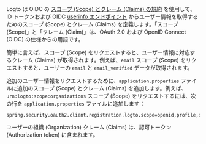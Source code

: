 
Logto は OIDC の [スコープ (Scope) とクレーム (Claims) の規約](https://openid.net/specs/openid-connect-core-1_0.html#Claims) を使用して、ID トークンおよび OIDC <a href="https://openid.net/specs/openid-connect-core-1_0.html#UserInfo">userinfo エンドポイント</a> からユーザー情報を取得するためのスコープ (Scope) とクレーム (Claims) を定義します。「スコープ (Scope)」と「クレーム (Claim)」は、OAuth 2.0 および OpenID Connect (OIDC) の仕様からの用語です。

簡単に言えば、スコープ (Scope) をリクエストすると、ユーザー情報に対応するクレーム (Claims) が取得されます。例えば、`email` スコープ (Scope) をリクエストすると、ユーザーの `email` と `email_verified` データが取得されます。

<ScopeClaimList />

追加のユーザー情報をリクエストするために、`application.properties` ファイルに追加のスコープ (Scope) とクレーム (Claims) を追加します。例えば、`urn:logto:scope:organizations` スコープ (Scope) をリクエストするには、次の行を `application.properties` ファイルに追加します：

```properties title="application.properties"
spring.security.oauth2.client.registration.logto.scope=openid,profile,offline_access,urn:logto:scope:organizations
```

ユーザーの組織 (Organization) クレーム (Claims) は、認可トークン (Authorization token) に含まれます。

